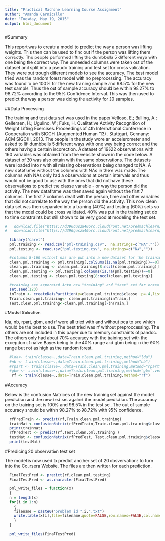 ```yaml
---
title: "Practical Machine Learning Course Assignment"
author: "Amanda Carnicello"
date: "Tuesday, May 19, 2015"
output: html_document
---
```


#Summary
  
  This report was to create a model to predict the way a person was lifting weights.  This then can be used to find out if the person was lifting them correctly.  The people performed lifting the dumbbells 5 different ways with one being the correct way.  The unneeded columns were taken out of the dataset and split into a pseudo training and test set for cross validation. They were put trough different models to see the accuracy.  The best model tried was the random forest model with no preprocessing.  The accuracy was found to be 100% for the new training sample and 98.5% for the new test sample. Thus the out of sample accuracy should be within 98.27% to 98.72% according to the 95% Confidence Interval.  This was then used to predict the way a person was doing the activity for 20 samples.

##Data Processing
  
  The training and test data set was used in the paper  Velloso, E.; Bulling, A.; Gellersen, H.; Ugulino, W.; Fuks, H. Qualitative Activity Recognition of Weight Lifting Exercises. Proceedings of 4th International Conference in Cooperation with SIGCHI (Augmented Human '13) . Stuttgart, Germany: ACM SIGCHI, 2013.  The people in the study wore an accelerometer and asked to lift dumbbells 5 different ways with one way being correct and the others having a certain incorection.  A dataset of 19622 observations with 160 variables was obtained from the website shown in the code below. A dataset of 20 was also obtain with the same observations.  The datasets were loaded into r with all missing observations being changed to NA.  A new dataframe without the columns with NAs in them was made.  The columns with NAs only had a observations at certain intervals and thus would not be good to use with the ones that did not have these observations to predict the classe variable - or way the person did the activity.  The new dataframe was then saved again without the first 7 columns.  The first 7 columns dealt with the person, time and other variables that did not correlate to the way the person did the activity.  This now clean data set was then separated into a training (40%) and testing (60%) sets so that the model could be cross validated.  40% was put in the training set do to time constraints but still shown to be very good at modeling the test set.


```r
 
#   download.file("https://d396qusza40orc.cloudfront.net/predmachlearn/pml-training.csv","pml-training.csv")
#   download.file("https://d396qusza40orc.cloudfront.net/predmachlearn/pml-testing.csv","pml-testing.csv")

  library("caret")
  pml.training <- read.csv("pml-training.csv",  na.strings=c("NA",""))
  pml.testing <- read.csv("pml-testing.csv", na.strings=c("NA",""))

  #columns 8-160 without nas are put into a new dataset for the training and test set
  clean.pml.training <- pml.training[,colSums(is.na(pml.training))==0]
  clean.pml.training <- clean.pml.training[8:ncol(clean.pml.training)]
  clean.pml.testing <- pml.testing[,colSums(is.na(pml.testing))==0]
  clean.pml.testing <- clean.pml.testing[8:ncol(clean.pml.testing)]

  #training set seperated into new "training" and "test" set for cross validation.
  set.seed(123)
  inTrain <- createDataPartition(y=clean.pml.training$classe, p=.4,list=F)
  Train.clean.pml.training<- clean.pml.training[inTrain,]
  Test.clean.pml.training<-clean.pml.training[-inTrain,]

```

#Model Selection

  lda, nb, rpart, gbm, and rf were all tried with and without pca to see which would be the best to use.  The best tried was rf without preproccessing.  The others are not included in this paper due to memory constraints of pandoc.  The others only had about 70% accuracy with the training set with the exception of naive Bayes being in the 40% range and gbm being in the 90% range but not as high as the random forest.
```r

  #lda<- train(classe~.,data=Train.clean.pml.training,method="lda")
  #nb <- train(classe~.,data=Train.clean.pml.training,method="nb")
  #rpart <- train(classe~.,data=Train.clean.pml.training,method="rpart")
  #gbm <- train(classe~.,data=Train.clean.pml.training,method="gbm",verbose=F)
   rf <- train(classe~.,data=Train.clean.pml.training,method="rf")

```

#Accuracy 

  Below is the confusion Matrices of the new training set against the model prediction and the new test set against the model prediction.  The accuracy on the training set is 100% and 98.5% in the test set.  The out of sample accuracy should be within 98.27% to 98.72% with 95% confidence.
```r


  rfPredTrain <- predict(rf,Train.clean.pml.training)
  trainMat <-confusionMatrix(rfPredTrain,Train.clean.pml.training$classe)
  print(trainMat)
  rfPredTest <- predict(rf,Test.clean.pml.training )
  testMat <- confusionMatrix(rfPredTest, Test.clean.pml.training$classe)
  print(testMat)

```

#Predicing 20 observation test set

  The model is now used to predict another set of 20 obsvervations to turn into the Coursera Website.  The files are then written for each prediction.
  
  
```r

  FinalTestPred <- predict(rf,clean.pml.testing)
  FinalTestPred <- as.character(FinalTestPred)

  pml_write_files = function(x)
  {
  n = length(x)
  for(i in 1:n)
    {
    filename = paste0("problem_id_",i,".txt")
    write.table(x[i],file=filename,quote=FALSE,row.names=FALSE,col.names=FALSE)
    }
  }

  pml_write_files(FinalTestPred)

```
